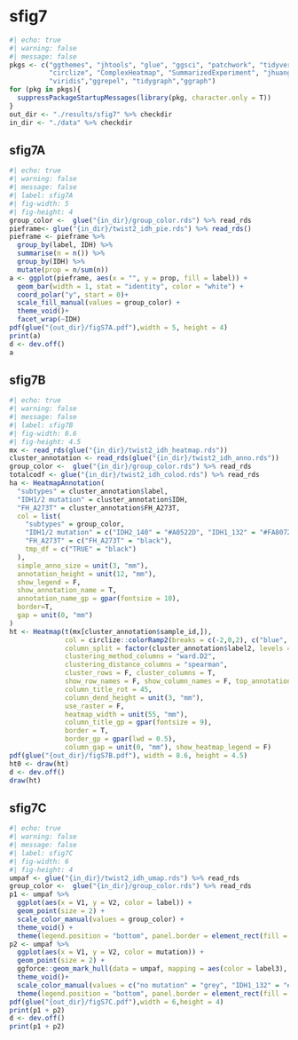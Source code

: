 # sfig7

```r
#| echo: true
#| warning: false
#| message: false 
pkgs <- c("ggthemes", "jhtools", "glue", "ggsci", "patchwork", "tidyverse",
          "circlize", "ComplexHeatmap", "SummarizedExperiment", "jhuanglabRNAseq",
          "viridis","ggrepel", "tidygraph","ggraph")
for (pkg in pkgs){
  suppressPackageStartupMessages(library(pkg, character.only = T))
}
out_dir <- "./results/sfig7" %>% checkdir
in_dir <- "./data" %>% checkdir
```

## sfig7A

```r
#| echo: true
#| warning: false
#| message: false 
#| label: sfig7A
#| fig-width: 5
#| fig-height: 4
group_color <-  glue("{in_dir}/group_color.rds") %>% read_rds
pieframe<- glue("{in_dir}/twist2_idh_pie.rds") %>% read_rds()
pieframe <- pieframe %>%
  group_by(label, IDH) %>%
  summarise(n = n()) %>%
  group_by(IDH) %>%
  mutate(prop = n/sum(n)) 
a <- ggplot(pieframe, aes(x = "", y = prop, fill = label)) +
  geom_bar(width = 1, stat = "identity", color = "white") +
  coord_polar("y", start = 0)+
  scale_fill_manual(values = group_color) +
  theme_void()+
  facet_wrap(~IDH)
pdf(glue("{out_dir}/figS7A.pdf"),width = 5, height = 4)
print(a)
d <- dev.off()
a
```

## sfig7B

```r
#| echo: true
#| warning: false
#| message: false 
#| label: sfig7B
#| fig-width: 8.6
#| fig-height: 4.5
mx <- read_rds(glue("{in_dir}/twist2_idh_heatmap.rds"))
cluster_annotation <- read_rds(glue("{in_dir}/twist2_idh_anno.rds"))
group_color <-  glue("{in_dir}/group_color.rds") %>% read_rds
totalcodf <- glue("{in_dir}/twist2_idh_colod.rds") %>% read_rds
ha <- HeatmapAnnotation(
  "subtypes" = cluster_annotation$label,
  "IDH1/2 mutation" = cluster_annotation$IDH,
  "FH_A273T" = cluster_annotation$FH_A273T,
  col = list(
    "subtypes" = group_color,
    "IDH1/2 mutation" = c("IDH2_140" = "#A0522D", "IDH1_132" = "#FA8072"),
    "FH_A273T" = c("FH_A273T" = "black"),
    tmp_df = c("TRUE" = "black")
  ),
  simple_anno_size = unit(3, "mm"),
  annotation_height = unit(12, "mm"),
  show_legend = F,
  show_annotation_name = T,
  annotation_name_gp = gpar(fontsize = 10),
  border=T,
  gap = unit(0, "mm")
)
ht <- Heatmap(t(mx[cluster_annotation$sample_id,]),
              col = circlize::colorRamp2(breaks = c(-2,0,2), c("blue", "white", "red")),
              column_split = factor(cluster_annotation$label2, levels = totalcodf),
              clustering_method_columns = "ward.D2",
              clustering_distance_columns = "spearman",
              cluster_rows = F, cluster_columns = T,
              show_row_names = F, show_column_names = F, top_annotation = ha,
              column_title_rot = 45,
              column_dend_height = unit(3, "mm"),
              use_raster = F,
              heatmap_width = unit(55, "mm"),
              column_title_gp = gpar(fontsize = 9),
              border = T,
              border_gp = gpar(lwd = 0.5),
              column_gap = unit(0, "mm"), show_heatmap_legend = F)
pdf(glue("{out_dir}/figS7B.pdf"), width = 8.6, height = 4.5)
ht0 <- draw(ht)
d <- dev.off()
draw(ht)
```

## sfig7C

```r
#| echo: true
#| warning: false
#| message: false 
#| label: sfig7C
#| fig-width: 6
#| fig-height: 4
umpaf <- glue("{in_dir}/twist2_idh_umap.rds") %>% read_rds
group_color <-  glue("{in_dir}/group_color.rds") %>% read_rds
p1 <- umpaf %>%
  ggplot(aes(x = V1, y = V2, color = label)) +
  geom_point(size = 2) +
  scale_color_manual(values = group_color) +
  theme_void() +
  theme(legend.position = "bottom", panel.border = element_rect(fill = NA, colour = "black"))
p2 <- umpaf %>%
  ggplot(aes(x = V1, y = V2, color = mutation)) +
  geom_point(size = 2) +
  ggforce::geom_mark_hull(data = umpaf, mapping = aes(color = label3), expand = unit(2.5, "mm"))+
  theme_void()+
  scale_color_manual(values = c("no mutation" = "grey", "IDH1_132" = "#FA8072","IDH2_140" = "#A0522D","FH_A273T" = "black")) +
  theme(legend.position = "bottom", panel.border = element_rect(fill = NA, colour = "black"))
pdf(glue("{out_dir}/figS7C.pdf"),width = 6,height = 4)
print(p1 + p2)
d <- dev.off()
print(p1 + p2)
```
